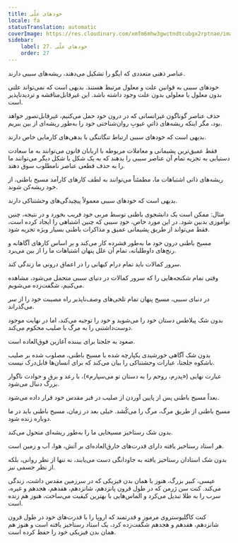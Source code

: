 ```yaml
---
title: خودهای علّی
locale: fa
statusTranslation: automatic
coverImage: https://res.cloudinary.com/xmfm6mhw3gwctndtcubgx2rptnae/image/upload/v1741354419/small_cover_la_gran_rebelion_28716e29d2.webp
sidebar:
    label: 27. خودهای علّی
    order: 27
---
```

عناصر ذهنی متعددی که ایگو را تشکیل می‌دهند، ریشه‌های سببی دارند.

خودهای سببی به قوانین علت و معلول مرتبط هستند. بدیهی است که نمی‌تواند علتی بدون معلول یا معلولی بدون علت وجود داشته باشد. این غیرقابل‌مناقشه و تردیدناپذیر است.

حذف عناصر گوناگون غیرانسانی که در درون خود حمل می‌کنیم، غیرقابل‌تصور خواهد بود، مگر اینکه ریشه‌های ذاتیِ عیوبِ روان‌شناختی خود را به‌طور ریشه‌ای از بین ببریم.

بدیهی است که خودهای سببی ارتباط تنگاتنگی با بدهی‌های کارمایی خاص دارند.

فقط عمیق‌ترین پشیمانی و معاملات مربوطه با اربابان قانون می‌توانند به ما سعادت دستیابی به تجزیه تمام آن عناصر سببی را بدهند که به یک شکل یا شکل دیگر می‌توانند ما را به حذف قطعی عناصر نامطلوب سوق دهند.

ریشه‌های ذاتی اشتباهات ما، مطمئناً می‌توانند به لطف کارهای کارآمد مسیح باطنی، از خود ریشه‌کن شوند.

بدیهی است که خودهای سببی معمولاً پیچیدگی‌های وحشتناکی دارند.

مثال: ممکن است یک دانشجوی باطنی توسط مربی خود فریب بخورد و در نتیجه، چنین نوآموزی بدبین شود. در این مورد خاص، خودِ سببی که چنین اشتباهی را ایجاد کرده است، فقط می‌تواند از طریق پشیمانی عمیق و مذاکرات باطنی بسیار ویژه تجزیه شود.

مسیح باطنی درون خود ما به‌طور فشرده کار می‌کند و بر اساس کارهای آگاهانه و رنج‌های داوطلبانه، تمام آن علل پنهان اشتباهات ما را از بین می‌برد.

سرور کمالات باید تمام درام کیهانی را در اعماق درونی ما زندگی کند.

وقتی تمام شکنجه‌هایی را که سرور کمالات در دنیای سببی متحمل می‌شود، مشاهده می‌کنیم، شگفت‌زده می‌شویم.

در دنیای سببی، مسیح پنهان تمام تلخی‌های وصف‌ناپذیر راه مصیبت خود را از سر می‌گذراند.

بدون شک پیلاطس دستان خود را می‌شوید و خود را توجیه می‌کند، اما در نهایت موجود دوست‌داشتنی را به مرگ با صلیب محکوم می‌کند.

صعود به جلجتا برای بیننده آغازین فوق‌العاده است.

بدون شک آگاهی خورشیدی یکپارچه شده با مسیح باطنی، مصلوب شده بر صلیب باشکوه جلجتا، عبارات وحشتناکی را بیان می‌کند که برای انسان‌ها قابل‌درک نیست.

عبارت نهایی («پدرم، روحم را به دستان تو می‌سپارم»)، با رعد و برق و حوادث ناگوار بزرگ دنبال می‌شود.

بعداً مسیح باطنی پس از پایین آوردن از صلیب در قبر مقدس خود قرار داده می‌شود.

مسیح باطنی از طریق مرگ، مرگ را می‌کُشد. خیلی بعد در زمان، مسیح باطنی باید در ما دوباره زنده شود.

بدون شک رستاخیز مسیحایی ما را به‌طور ریشه‌ای متحول می‌کند.

هر استاد رستاخیز یافته دارای قدرت‌های خارق‌العاده‌ای بر آتش، هوا، آب و زمین است.

بدون شک استادان رستاخیز یافته به جاودانگی دست می‌یابند، نه تنها از نظر روانی، بلکه از نظر جسمی نیز.

عیسی، کبیر بزرگ، هنوز با همان بدن فیزیکی که در سرزمین مقدس داشت، زندگی می‌کند. کنت سن ژرمن که در طول قرون پانزدهم، شانزدهم، هفدهم، هجدهم و غیره، سرب را به طلا تبدیل می‌کرد و الماس‌هایی با بهترین کیفیت می‌ساخت، هنوز هم زنده است.

کنت کاگلیوستروی مرموز و قدرتمند که اروپا را با قدرت‌های خود در طول قرون شانزدهم، هفدهم و هجدهم شگفت‌زده کرد، یک استاد رستاخیز یافته است و هنوز هم همان بدن فیزیکی خود را حفظ کرده است.

